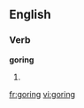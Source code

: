 ==English==

===Verb===
'''goring'''

# {{present participle of|[[gore]]}}

[[fr:goring]]
[[vi:goring]]